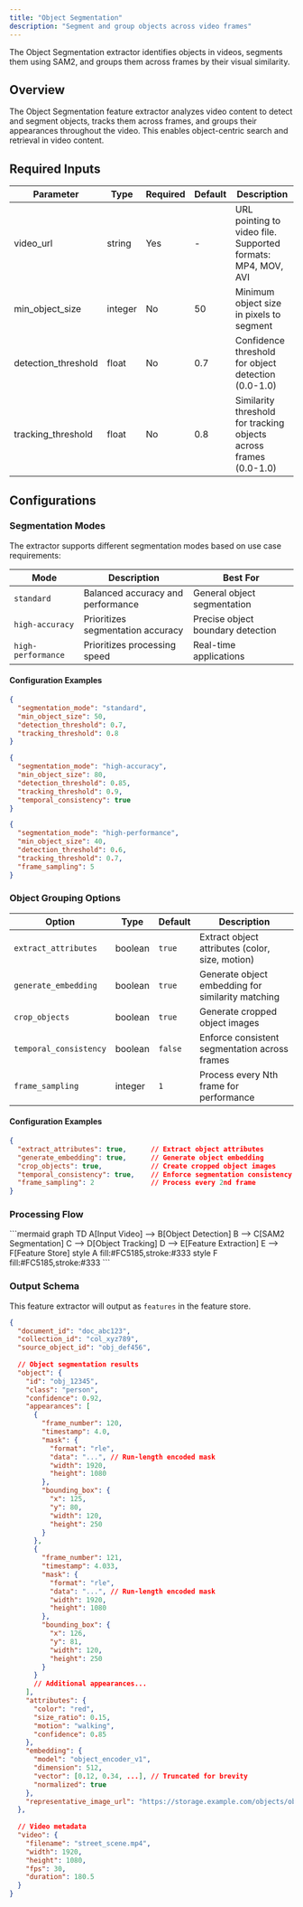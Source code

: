 ```yaml
---
title: "Object Segmentation"
description: "Segment and group objects across video frames"
---
```


<Note>
  The Object Segmentation extractor identifies objects in videos, segments them using SAM2, and groups them across frames by their visual similarity.
</Note>

## Overview
The Object Segmentation feature extractor analyzes video content to detect and segment objects, tracks them across frames, and groups their appearances throughout the video. This enables object-centric search and retrieval in video content.

## Required Inputs

| Parameter | Type | Required | Default | Description |
|-----------|------|----------|---------|-------------|
| video_url | string | Yes | - | URL pointing to video file. Supported formats: MP4, MOV, AVI |
| min_object_size | integer | No | 50 | Minimum object size in pixels to segment |
| detection_threshold | float | No | 0.7 | Confidence threshold for object detection (0.0-1.0) |
| tracking_threshold | float | No | 0.8 | Similarity threshold for tracking objects across frames (0.0-1.0) |

## Configurations

### Segmentation Modes

The extractor supports different segmentation modes based on use case requirements:

| Mode | Description | Best For |
|------|-------------|----------|
| `standard` | Balanced accuracy and performance | General object segmentation |
| `high-accuracy` | Prioritizes segmentation accuracy | Precise object boundary detection |
| `high-performance` | Prioritizes processing speed | Real-time applications |

#### Configuration Examples

```json Standard
{
  "segmentation_mode": "standard",
  "min_object_size": 50,
  "detection_threshold": 0.7,
  "tracking_threshold": 0.8
}
```
```json High Accuracy
{
  "segmentation_mode": "high-accuracy",
  "min_object_size": 80,
  "detection_threshold": 0.85,
  "tracking_threshold": 0.9,
  "temporal_consistency": true
}
```
```json High Performance
{
  "segmentation_mode": "high-performance",
  "min_object_size": 40,
  "detection_threshold": 0.6,
  "tracking_threshold": 0.7,
  "frame_sampling": 5
}
```

### Object Grouping Options

| Option | Type | Default | Description |
|--------|------|---------|-------------|
| `extract_attributes` | boolean | `true` | Extract object attributes (color, size, motion) |
| `generate_embedding` | boolean | `true` | Generate object embedding for similarity matching |
| `crop_objects` | boolean | `true` | Generate cropped object images |
| `temporal_consistency` | boolean | `false` | Enforce consistent segmentation across frames |
| `frame_sampling` | integer | `1` | Process every Nth frame for performance |

#### Configuration Examples

```json Sample
{
  "extract_attributes": true,      // Extract object attributes
  "generate_embedding": true,      // Generate object embedding
  "crop_objects": true,            // Create cropped object images
  "temporal_consistency": true,    // Enforce segmentation consistency
  "frame_sampling": 2              // Process every 2nd frame
}
```

### Processing Flow

<Frame>
  ```mermaid
  graph TD
    A[Input Video] --> B[Object Detection]
    B --> C[SAM2 Segmentation]
    C --> D[Object Tracking]
    D --> E[Feature Extraction]
    E --> F[Feature Store]
    style A fill:#FC5185,stroke:#333
    style F fill:#FC5185,stroke:#333
  ```
</Frame>

### Output Schema

This feature extractor will output as `features` in the feature store.

```json
{
  "document_id": "doc_abc123",
  "collection_id": "col_xyz789",
  "source_object_id": "obj_def456",
  
  // Object segmentation results
  "object": {
    "id": "obj_12345",
    "class": "person",
    "confidence": 0.92,
    "appearances": [
      {
        "frame_number": 120,
        "timestamp": 4.0,
        "mask": {
          "format": "rle",
          "data": "...", // Run-length encoded mask
          "width": 1920,
          "height": 1080
        },
        "bounding_box": {
          "x": 125,
          "y": 80,
          "width": 120,
          "height": 250
        }
      },
      {
        "frame_number": 121,
        "timestamp": 4.033,
        "mask": {
          "format": "rle",
          "data": "...", // Run-length encoded mask
          "width": 1920,
          "height": 1080
        },
        "bounding_box": {
          "x": 126,
          "y": 81,
          "width": 120,
          "height": 250
        }
      }
      // Additional appearances...
    ],
    "attributes": {
      "color": "red",
      "size_ratio": 0.15,
      "motion": "walking",
      "confidence": 0.85
    },
    "embedding": {
      "model": "object_encoder_v1",
      "dimension": 512,
      "vector": [0.12, 0.34, ...], // Truncated for brevity
      "normalized": true
    },
    "representative_image_url": "https://storage.example.com/objects/obj_12345.jpg"
  },
  
  // Video metadata
  "video": {
    "filename": "street_scene.mp4",
    "width": 1920,
    "height": 1080,
    "fps": 30,
    "duration": 180.5
  }
}
``` 